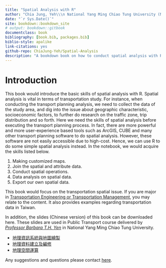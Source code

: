 ```yaml
--- 
title: "Spatial Analysis with R"
author: "Chia Jung, Yeh\\\n National Yang Ming Chiao Tung University (NYCU), Taiwan"
date: "`r Sys.Date()`"
site: bookdown::bookdown_site
# output: bookdown::gitbook
documentclass: book
bibliography: [book.bib, packages.bib]
biblio-style: apalike
link-citations: yes
github-repo: ChiaJung-Yeh/Spatial-Analysis
description: "A bookdown book on how to conduct spatial analysis with R."
---
```



# **Introduction**

This book would introduce the basic skills of spatial analysis with R. Spatial analysis is vital in terms of transportation study. For instance, when conducting the transport planning analysis, we need to collect the data of the study area, and dig into the issue about geographic characteristic, socioeconomic factors, to further do research on the traffic zone, trip distribution and so forth. Here we need the skills of spatial analysis before executing the transport planning process. In fact, there are more powerful and more user-experience based tools such as ArcGIS, CUBE and many other transport planning software to do spatial analysis. However, these software are not easily accessible due to high-cost. Hence, we can use R to do some simple spatial analysis instead. In the notebook, we would acquire the skills listed below.  

1. Making customized maps.  
2. Join the spatial and attribute data.  
3. Conduct spatial operations.  
4. Data analysis on spatial data.  
5. Export our own spatial data.  

This book would focus on the transportation spatial issue. If you are major in [Transportation Engineering or Transportation Management](https://www.tlm.nctu.edu.tw/en/), you may relate to the content. It also provides examples regarding transportation data in Taiwan.  

In addition, the slides (Chinese version) of this book can be downloaded here. These slides are used in Public Transport course delivered by [_Professor Barbara T.H. Yen_](https://tlm.nycu.edu.tw/en/faculty/%e9%96%bb%e5%a7%bf%e6%85%a7/) in National Yang Ming Chiao Tung University.  

* [地理資訊系統與地圖繪製](https://github.com/ChiaJung-Yeh/Spatial-Analysis/raw/master/ppt/%E5%9C%B0%E7%90%86%E8%B3%87%E8%A8%8A%E7%B3%BB%E7%B5%B1%E8%88%87%E5%9C%B0%E5%9C%96%E7%B9%AA%E8%A3%BD.pptx)  
* [地理資料建立及編修](https://github.com/ChiaJung-Yeh/Spatial-Analysis/raw/master/ppt/%E5%9C%B0%E7%90%86%E8%B3%87%E6%96%99%E5%BB%BA%E7%AB%8B%E5%8F%8A%E7%B7%A8%E4%BF%AE.pptx)  
* [地理空間運算](https://github.com/ChiaJung-Yeh/Spatial-Analysis/raw/master/ppt/%E5%9C%B0%E7%90%86%E7%A9%BA%E9%96%93%E9%81%8B%E7%AE%97.pptx)  

Any suggestions and questions please contact <a href="mailto:1328robert@gmail.com"><u>here</u></a>.
<br/>


